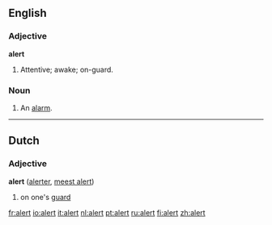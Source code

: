 ==English==

===Adjective===
'''alert'''
# Attentive; awake; on-guard.

===Noun===
{{en-noun-reg}}

# An [[alarm]].

----

==Dutch==
===Adjective===
'''alert''' ([[alerter]], [[meest alert]])

#on one's [[guard]]

[[fr:alert]]
[[io:alert]]
[[it:alert]]
[[nl:alert]]
[[pt:alert]]
[[ru:alert]]
[[fi:alert]]
[[zh:alert]]